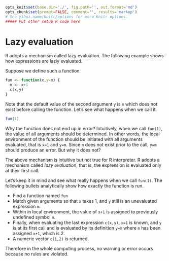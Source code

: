 ```r
opts_knit$set(base.dir='./', fig.path='', out.format='md')
opts_chunk$set(prompt=FALSE, comment='', results='markup')
# See yihui.name/knitr/options for more Knitr options.
##### Put other setup R code here

```

# Lazy evaluation

R adopts a mechanism called lazy evaluation. The following example shows how expressions are laziy evaluated.

Suppose we define such a function.

```r
fun <- function(x,y=m) {
  m <- x+1
  c(x,y)
}
```

Note that the default value of the second argument `y` is `m` which does not exist before calling the function. Let's see what happens when we call it.

```r
fun(1)
```

Why the function does not end up in error? Intuitively, when we call `fun(1)`, the value of all arguments should be determined. In other words, the local environment of the function should be initiated with all arguments evaluated, that is `x=1` and `y=m`. Since `m` does not exist prior to the call, `y=m` should produce an error. But why it does not?

The above mechanism is intuitive but not true for R interpreter. R adopts a mechanism called *lazy evaluation*, that is, the expression is evaluated only at their first call.

Let's keep it in mind and see what really happens when we call `fun(1)`. The following bullets analytically show how exactly the function is run.

- Find a function named `fun`
- Match given arguments so that `x` takes 1, and `y` still is an unevaluated expression `m`.
- Within in local environment, the value of `x+1` is assigned to previously undefined symbol `m`.
- Finally, when evaluating the last expression `c(x,y)`, `x=1` is known, and `y` is at its first call and is evaluated by its definition `y=m` where `m` has been assigned `x+1`, which is 2.
- A numeric vector `c(1,2)` is returned.

Therefore in the whole computing process, no warning or error occurs because no rules are violated.

